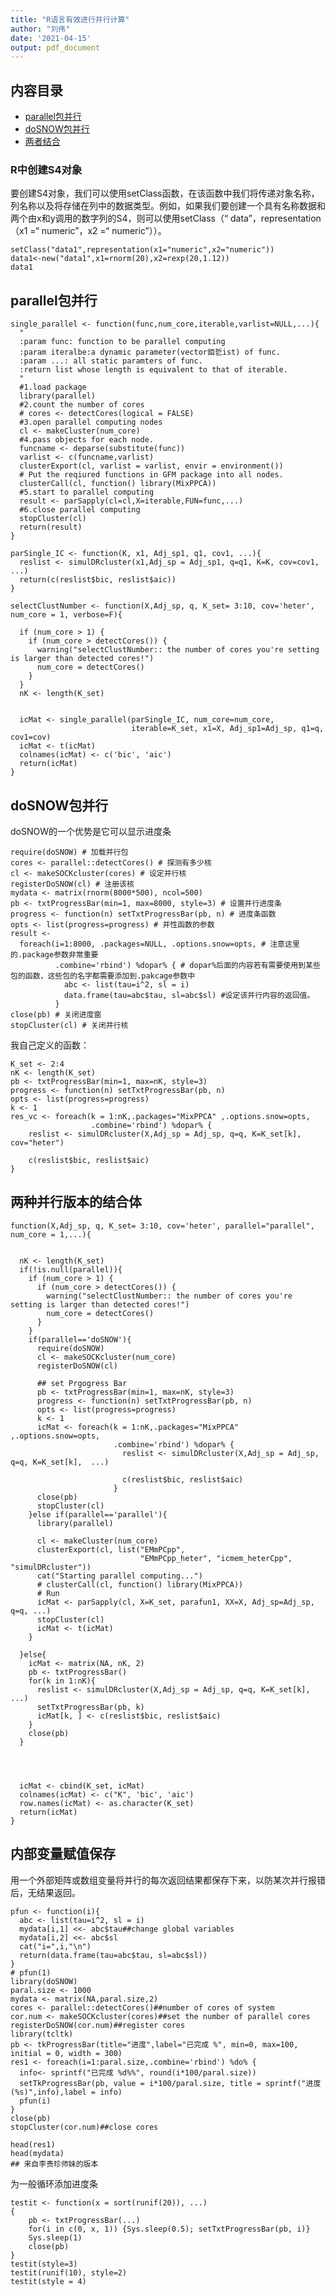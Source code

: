 ```yaml
---
title: "R语言有效进行并行计算"
author: "刘伟"
date: '2021-04-15'
output: pdf_document
---
```

## 内容目录 {#toc}

* [parallel包并行](#parallel)
* [doSNOW包并行](#doSnow)
* [两者结合](#both)


### R中创建S4对象
要创建S4对象，我们可以使用setClass函数，在该函数中我们将传递对象名称，列名称以及将存储在列中的数据类型。例如，如果我们要创建一个具有名称数据和两个由x和y调用的数字列的S4，则可以使用setClass（“ data”，representation（x1 =“ numeric”，x2 =“ numeric”））。
```Rmd
setClass("data1",representation(x1="numeric",x2="numeric"))
data1<-new("data1",x1=rnorm(20),x2=rexp(20,1.12))
data1
```

## parallel包并行{#parallel}

```Rmd
single_parallel <- function(func,num_core,iterable,varlist=NULL,...){
  "
  :param func: function to be parallel computing
  :param iteralbe:a dynamic parameter(vector銆乴ist) of func.
  :param ...: all static paramters of func.
  :return list whose length is equivalent to that of iterable.
  "
  #1.load package
  library(parallel)
  #2.count the number of cores
  # cores <- detectCores(logical = FALSE)
  #3.open parallel computing nodes
  cl <- makeCluster(num_core)
  #4.pass objects for each node.
  funcname <- deparse(substitute(func))
  varlist <- c(funcname,varlist)
  clusterExport(cl, varlist = varlist, envir = environment())
  # Put the reqiured functions in GFM package into all nodes.
  clusterCall(cl, function() library(MixPPCA))
  #5.start to parallel computing
  result <- parSapply(cl=cl,X=iterable,FUN=func,...)
  #6.close parallel computing
  stopCluster(cl)
  return(result)
}

parSingle_IC <- function(K, x1, Adj_sp1, q1, cov1, ...){
  reslist <- simulDRcluster(x1,Adj_sp = Adj_sp1, q=q1, K=K, cov=cov1, ...)
  return(c(reslist$bic, reslist$aic))
}

selectClustNumber <- function(X,Adj_sp, q, K_set= 3:10, cov='heter', num_core = 1, verbose=F){
  
  if (num_core > 1) {
    if (num_core > detectCores()) {
      warning("selectClustNumber:: the number of cores you're setting is larger than detected cores!")
      num_core = detectCores()
    }
  }
  nK <- length(K_set)
  
  
  icMat <- single_parallel(parSingle_IC, num_core=num_core,
                           iterable=K_set, x1=X, Adj_sp1=Adj_sp, q1=q, cov1=cov)
  icMat <- t(icMat)
  colnames(icMat) <- c('bic', 'aic')
  return(icMat)
}
```


## doSNOW包并行{#doSnow}
doSNOW的一个优势是它可以显示进度条

```Rmd
require(doSNOW) # 加载并行包
cores <- parallel::detectCores() # 探测有多少核
cl <- makeSOCKcluster(cores) # 设定并行核
registerDoSNOW(cl) # 注册该核
mydata <- matrix(rnorm(8000*500), ncol=500) 
pb <- txtProgressBar(min=1, max=8000, style=3) # 设置并行进度条
progress <- function(n) setTxtProgressBar(pb, n) # 进度条函数
opts <- list(progress=progress) # 并性函数的参数
result <- 
  foreach(i=1:8000, .packages=NULL, .options.snow=opts, # 注意这里的.package参数非常重要
          .combine='rbind') %dopar% { # dopar%后面的内容若有需要使用到某些包的函数，这些包的名字都需要添加到.pakcage参数中
            abc <- list(tau=i^2, sl = i)
            data.frame(tau=abc$tau, sl=abc$sl) #设定该并行内容的返回值。
          }
close(pb) # 关闭进度窗
stopCluster(cl) # 关闭并行核
```

我自己定义的函数：
```Rmd
K_set <- 2:4
nK <- length(K_set)
pb <- txtProgressBar(min=1, max=nK, style=3)
progress <- function(n) setTxtProgressBar(pb, n)
opts <- list(progress=progress)
k <- 1
res_vc <- foreach(k = 1:nK,.packages="MixPPCA" ,.options.snow=opts,
                  .combine='rbind') %dopar% {
    reslist <- simulDRcluster(X,Adj_sp = Adj_sp, q=q, K=K_set[k], cov="heter") 
  
    c(reslist$bic, reslist$aic)
}

```


## 两种并行版本的结合体{#both}
```Rmd
function(X,Adj_sp, q, K_set= 3:10, cov='heter', parallel="parallel", num_core = 1,...){
  
  
  nK <- length(K_set)
  if(!is.null(parallel)){
    if (num_core > 1) {
      if (num_core > detectCores()) {
        warning("selectClustNumber:: the number of cores you're setting is larger than detected cores!")
        num_core = detectCores()
      }
    }
    if(parallel=='doSNOW'){
      require(doSNOW)
      cl <- makeSOCKcluster(num_core)
      registerDoSNOW(cl)
      
      ## set Prgogress Bar
      pb <- txtProgressBar(min=1, max=nK, style=3)
      progress <- function(n) setTxtProgressBar(pb, n)
      opts <- list(progress=progress)
      k <- 1
      icMat <- foreach(k = 1:nK,.packages="MixPPCA" ,.options.snow=opts,
                       .combine='rbind') %dopar% {
                         reslist <- simulDRcluster(X,Adj_sp = Adj_sp, q=q, K=K_set[k],  ...) 
                         
                         c(reslist$bic, reslist$aic)
                       }
      close(pb)
      stopCluster(cl)
    }else if(parallel=='parallel'){
      library(parallel)
      
      cl <- makeCluster(num_core)
      clusterExport(cl, list("EMmPCpp", 
                             "EMmPCpp_heter", "icmem_heterCpp", "simulDRcluster"))
      cat("Starting parallel computing...")
      # clusterCall(cl, function() library(MixPPCA))
      # Run
      icMat <- parSapply(cl, X=K_set, parafun1, XX=X, Adj_sp=Adj_sp, q=q, ...)
      stopCluster(cl)
      icMat <- t(icMat)
    }
      
  }else{
    icMat <- matrix(NA, nK, 2)
    pb <- txtProgressBar()
    for(k in 1:nK){
      reslist <- simulDRcluster(X,Adj_sp = Adj_sp, q=q, K=K_set[k],  ...) 
      setTxtProgressBar(pb, k)
      icMat[k, ] <- c(reslist$bic, reslist$aic)
    }
    close(pb)
  }
  
  
  
  
  icMat <- cbind(K_set, icMat)
  colnames(icMat) <- c("K", 'bic', 'aic')
  row.names(icMat) <- as.character(K_set)
  return(icMat)
}
```

## 内部变量赋值保存

用一个外部矩阵或数组变量将并行的每次返回结果都保存下来，以防某次并行报错后，无结果返回。
```Rmd
pfun <- function(i){
  abc <- list(tau=i^2, sl = i)
  mydata[i,1] <<- abc$tau##change global variables
  mydata[i,2] <<- abc$sl
  cat("i=",i,"\n")
  return(data.frame(tau=abc$tau, sl=abc$sl))
}
# pfun(1)
library(doSNOW)
paral.size <- 1000
mydata <- matrix(NA,paral.size,2)
cores <- parallel::detectCores()##number of cores of system
cor.num <- makeSOCKcluster(cores)##set the number of parallel cores
registerDoSNOW(cor.num)##register cores
library(tcltk)
pb <- tkProgressBar(title="进度",label="已完成 %", min=0, max=100, initial = 0, width = 300)  
res1 <- foreach(i=1:paral.size,.combine='rbind') %do% {
  info<- sprintf("已完成 %d%%", round(i*100/paral.size))  
  setTkProgressBar(pb, value = i*100/paral.size, title = sprintf("进度 (%s)",info),label = info)  
  pfun(i)
}
close(pb)  
stopCluster(cor.num)##close cores

head(res1)
head(mydata)
## 来自李贵珍师妹的版本
```


为一般循环添加进度条
```Rmd
testit <- function(x = sort(runif(20)), ...)
{
    pb <- txtProgressBar(...)
    for(i in c(0, x, 1)) {Sys.sleep(0.5); setTxtProgressBar(pb, i)}
    Sys.sleep(1)
    close(pb)
}
testit(style=3)
testit(runif(10), style=2)
testit(style = 4)
```